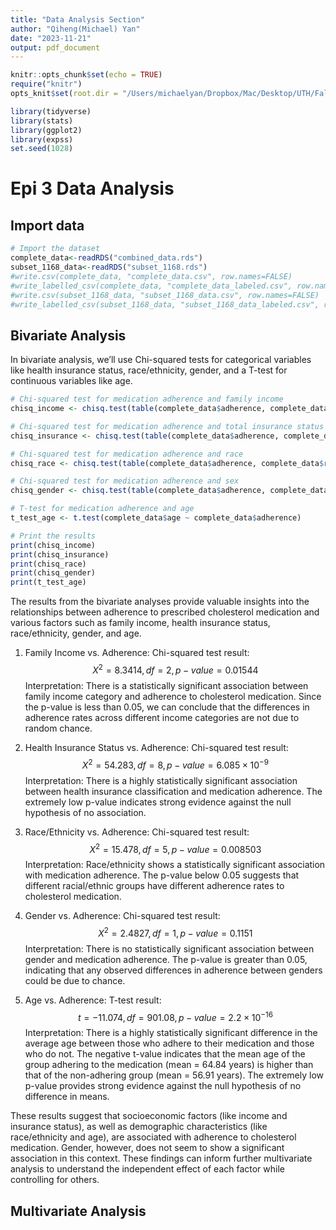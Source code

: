 ```yaml
---
title: "Data Analysis Section"
author: "Qiheng(Michael) Yan"
date: "2023-11-21"
output: pdf_document
---
```


```r
knitr::opts_chunk$set(echo = TRUE)
require("knitr")
opts_knit$set(root.dir = "/Users/michaelyan/Dropbox/Mac/Desktop/UTH/Fall 2023/Epi 3/Group Project/epi3_group2/data")
```

```r
library(tidyverse)
library(stats)
library(ggplot2)
library(expss)
set.seed(1028)
```

# Epi 3 Data Analysis

## Import data
```r
# Import the dataset
complete_data<-readRDS("combined_data.rds")
subset_1168_data<-readRDS("subset_1168.rds")
#write.csv(complete_data, "complete_data.csv", row.names=FALSE)
#write_labelled_csv(complete_data, "complete_data_labeled.csv", row.names=FALSE)
#write.csv(subset_1168_data, "subset_1168_data.csv", row.names=FALSE)
#write_labelled_csv(subset_1168_data, "subset_1168_data_labeled.csv", row.names=FALSE)
```

## Bivariate Analysis
In bivariate analysis, we'll use Chi-squared tests for categorical variables like health insurance status, race/ethnicity, gender, and a T-test for continuous variables like age.
```r
# Chi-squared test for medication adherence and family income
chisq_income <- chisq.test(table(complete_data$adherence, complete_data$income_cat))

# Chi-squared test for medication adherence and total insurance status
chisq_insurance <- chisq.test(table(complete_data$adherence, complete_data$ins_classif))

# Chi-squared test for medication adherence and race
chisq_race <- chisq.test(table(complete_data$adherence, complete_data$race_6cat))

# Chi-squared test for medication adherence and sex
chisq_gender <- chisq.test(table(complete_data$adherence, complete_data$sex))

# T-test for medication adherence and age
t_test_age <- t.test(complete_data$age ~ complete_data$adherence)

# Print the results
print(chisq_income)
print(chisq_insurance)
print(chisq_race)
print(chisq_gender)
print(t_test_age)
```

The results from the bivariate analyses provide valuable insights into the relationships between adherence to prescribed cholesterol medication and various factors such as family income, health insurance status, race/ethnicity, gender, and age. 

1. Family Income vs. Adherence:
Chi-squared test result: 
$$X^2=8.3414, df=2, p-value=0.01544$$
Interpretation: There is a statistically significant association between family income category and adherence to cholesterol medication. Since the p-value is less than 0.05, we can conclude that the differences in adherence rates across different income categories are not due to random chance.

2. Health Insurance Status vs. Adherence:
Chi-squared test result: 
$$X^2=54.283, df=8, p-value=6.085 \times 10^{-9}$$
Interpretation: There is a highly statistically significant association between health insurance classification and medication adherence. The extremely low p-value indicates strong evidence against the null hypothesis of no association.

3. Race/Ethnicity vs. Adherence:
Chi-squared test result: 
$$X^2=15.478, df=5, p-value=0.008503$$
Interpretation: Race/ethnicity shows a statistically significant association with medication adherence. The p-value below 0.05 suggests that different racial/ethnic groups have different adherence rates to cholesterol medication.

4. Gender vs. Adherence:
Chi-squared test result: 
$$X^2=2.4827, df=1, p-value=0.1151$$
Interpretation: There is no statistically significant association between gender and medication adherence. The p-value is greater than 0.05, indicating that any observed differences in adherence between genders could be due to chance.

5. Age vs. Adherence:
T-test result:
$$t=-11.074, df=901.08, p-value=2.2 \times 10^{-16}$$
Interpretation: There is a highly statistically significant difference in the average age between those who adhere to their medication and those who do not. The negative t-value indicates that the mean age of the group adhering to the medication (mean = 64.84 years) is higher than that of the non-adhering group (mean = 56.91 years). The extremely low p-value provides strong evidence against the null hypothesis of no difference in means.

These results suggest that socioeconomic factors (like income and insurance status), as well as demographic characteristics (like race/ethnicity and age), are associated with adherence to cholesterol medication. Gender, however, does not seem to show a significant association in this context. These findings can inform further multivariate analysis to understand the independent effect of each factor while controlling for others.

## Multivariate Analysis
```r

```

